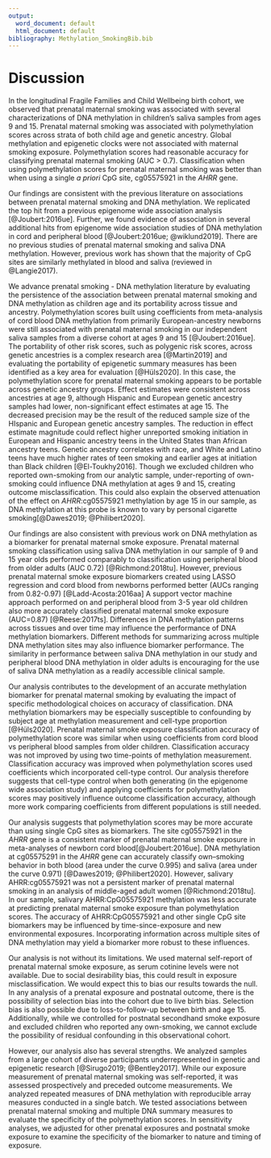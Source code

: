 ```yaml
---
output:
  word_document: default
  html_document: default
bibliography: Methylation_SmokingBib.bib
---
```


# Discussion

In the longitudinal Fragile Families and Child Wellbeing birth cohort, we observed that prenatal maternal smoking was associated with several characterizations of DNA methylation in children's saliva samples from ages 9 and 15. Prenatal maternal smoking was associated with polymethylation scores across strata of both child age and genetic ancestry. Global methylation and epigenetic clocks were not associated with maternal smoking exposure. Polymethylation scores had reasonable accuracy for classifying prenatal maternal smoking (AUC \> 0.7). Classification when using polymethylation scores for prenatal maternal smoking was better than when using a single *a priori* CpG site, cg05575921 in the *AHRR* gene.

Our findings are consistent with the previous literature on associations between prenatal maternal smoking and DNA methylation. We replicated the top hit from a previous epigenome wide association analysis [@Joubert:2016ue]. Further, we found evidence of association in several additional hits from epigenome wide association studies of DNA methylation in cord and peripheral blood [@Joubert:2016ue; @wiklund2019]. There are no previous studies of prenatal maternal smoking and saliva DNA methylation. However, previous work has shown that the majority of CpG sites are similarly methylated in blood and saliva (reviewed in @Langie2017).

We advance prenatal smoking - DNA methylation literature by evaluating the persistence of the association between prenatal maternal smoking and DNA methylation as children age and its portability across tissue and ancestry. Polymethylation scores built using coefficients from meta-analysis of cord blood DNA methylation from primarily European-ancestry newborns were still associated with prenatal maternal smoking in our independent saliva samples from a diverse cohort at ages 9 and 15 [@Joubert:2016ue]. The portability of other risk scores, such as polygenic risk scores, across genetic ancestries is a complex research area [@Martin2019] and evaluating the portability of epigenetic summary measures has been identified as a key area for evaluation [@Hüls2020]. In this case, the polymethylation score for prenatal maternal smoking appears to be portable across genetic ancestry groups. Effect estimates were consistent across ancestries at age 9, although Hispanic and European genetic ancestry samples had lower, non-significant effect estimates at age 15. The decreased precision may be the result of the reduced sample size of the HIspanic and European genetic ancestry samples. The reduction in effect estimate magnitude could reflect higher unreported smoking initiation in European and Hispanic ancestry teens in the United States than African ancestry teens. Genetic ancestry correlates with race, and White and Latino teens have much higher rates of teen smoking and earlier ages at initiation than Black children [@El-Toukhy2016]. Though we excluded children who reported own-smoking from our analytic sample, under-reporting of own-smoking could influence DNA methylation at ages 9 and 15, creating outcome misclassification. This could also explain the observed attenuation of the effect on *AHRR*:cg05575921 methylation by age 15 in our sample, as DNA methylation at this probe is known to vary by personal cigarette smoking[@Dawes2019; @Philibert2020].

Our findings are also consistent with previous work on DNA methylation as a biomarker for prenatal maternal smoke exposure. Prenatal maternal smoking classification using saliva DNA methylation in our sample of 9 and 15 year olds performed comparably to classification using peripheral blood from older adults (AUC 0.72) [@Richmond:2018tu]. However, previous prenatal maternal smoke exposure biomarkers created using LASSO regression and cord blood from newborns performed better (AUCs ranging from 0.82-0.97) [@Ladd-Acosta:2016aa] A support vector machine approach performed on and peripheral blood from 3-5 year old children also more accurately classified prenatal maternal smoke exposure (AUC=0.87) [@Reese:2017ts]. Differences in DNA methylation patterns across tissues and over time may influence the performance of DNA methylation biomarkers. Different methods for summarizing across multiple DNA methylation sites may also influence biomarker performance. The similarity in performance between saliva DNA methylation in our study and peripheral blood DNA methylation in older adults is encouraging for the use of saliva DNA methylation as a readily accessible clinical sample.

Our analysis contributes to the development of an accurate methylation biomarker for prenatal maternal smoking by evaluating the impact of specific methodological choices on accuracy of classification. DNA methylation biomarkers may be especially susceptible to confounding by subject age at methylation measurement and cell-type proportion [@Hüls2020]. Prenatal maternal smoke exposure classification accuracy of polymethylation score was similar when using coefficients from cord blood vs peripheral blood samples from older children. Classification accuracy was not improved by using two time-points of methylation measurement. Classification accuracy was improved when polymethylation scores used coefficients which incorporated cell-type control. Our analysis therefore suggests that cell-type control when both generating (in the epigenome wide association study) and applying coefficients for polymethylation scores may positively influence outcome classification accuracy, although more work comparing coefficients from different populations is still needed.

Our analysis suggests that polymethylation scores may be more accurate than using single CpG sites as biomarkers. The site cg05575921 in the *AHRR* gene is a consistent marker of prenatal maternal smoke exposure in meta-analyses of newborn cord blood[@Joubert:2016ue]. DNA methylation at cg05575291 in the *AHRR* gene can accurately classify own--smoking behavior in both blood (area under the curve 0.995) and saliva (area under the curve 0.971) [@Dawes2019; @Philibert2020]. However, salivary AHRR:cg05575921 was not a persistent marker of prenatal maternal smoking in an analysis of middle-aged adult women [@Richmond:2018tu]. In our sample, salivary AHRR:CpG05575921 methylation was less accurate at predicting prenatal maternal smoke exposure than polymethylation scores. The accuracy of AHRR:CpG05575921 and other single CpG site biomarkers may be influenced by time-since-exposure and new environmental exposures. Incorporating information across multiple sites of DNA methylation may yield a biomarker more robust to these influences.

Our analysis is not without its limitations. We used maternal self-report of prenatal maternal smoke exposure, as serum cotinine levels were not available. Due to social desirability bias, this could result in exposure misclassification. We would expect this to bias our results towards the null. In any analysis of a prenatal exposure and postnatal outcome, there is the possibility of selection bias into the cohort due to live birth bias. Selection bias is also possible due to loss-to-follow-up between birth and age 15. Additionally, while we controlled for postnatal secondhand smoke exposure and excluded children who reported any own-smoking, we cannot exclude the possibility of residual confounding in this observational cohort.

However, our analysis also has several strengths. We analyzed samples from a large cohort of diverse participants underrepresented in genetic and epigenetic research [@Sirugo2019; @Bentley2017]. While our exposure measurement of prenatal maternal smoking was self-reported, it was assessed prospectively and preceded outcome measurements. We analyzed repeated measures of DNA methylation with reproducible array measures conducted in a single batch. We tested associations between prenatal maternal smoking and multiple DNA summary measures to evaluate the specificity of the polymethylation scores. In sensitivity analyses, we adjusted for other prenatal exposures and postnatal smoke exposure to examine the specificity of the biomarker to nature and timing of exposure.
